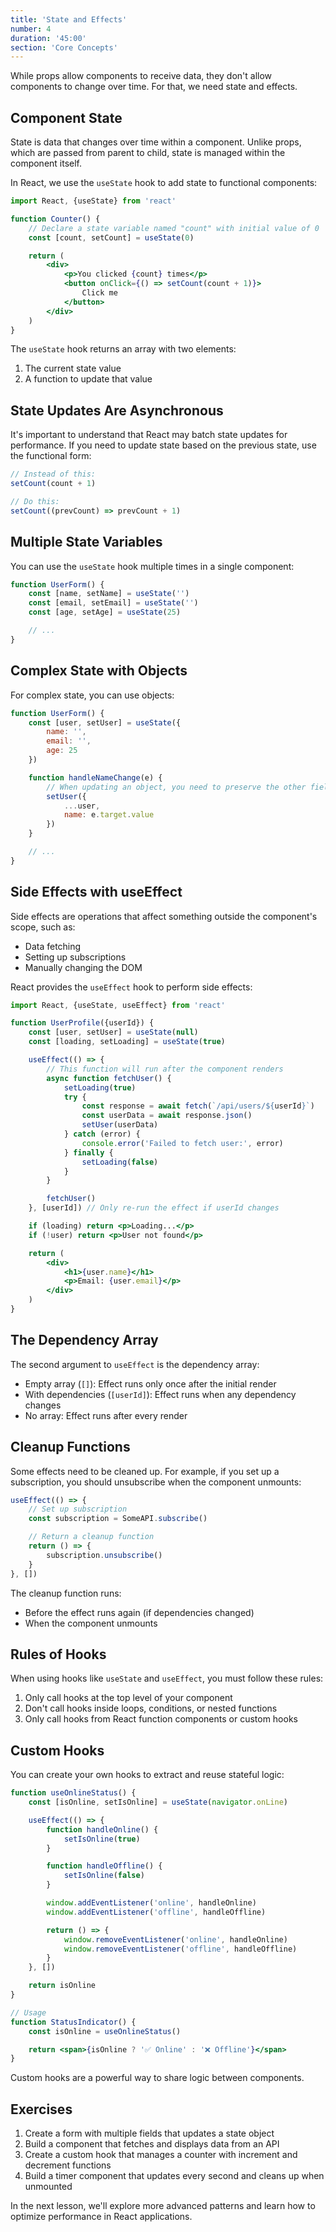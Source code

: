 ```yaml
---
title: 'State and Effects'
number: 4
duration: '45:00'
section: 'Core Concepts'
---
```


While props allow components to receive data, they don't allow components to change over time. For that, we need state and effects.

## Component State

State is data that changes over time within a component. Unlike props, which are passed from parent to child, state is managed within the component itself.

In React, we use the `useState` hook to add state to functional components:

```jsx
import React, {useState} from 'react'

function Counter() {
	// Declare a state variable named "count" with initial value of 0
	const [count, setCount] = useState(0)

	return (
		<div>
			<p>You clicked {count} times</p>
			<button onClick={() => setCount(count + 1)}>
				Click me
			</button>
		</div>
	)
}
```

The `useState` hook returns an array with two elements:

1. The current state value
2. A function to update that value

## State Updates Are Asynchronous

It's important to understand that React may batch state updates for performance. If you need to update state based on the previous state, use the functional form:

```jsx
// Instead of this:
setCount(count + 1)

// Do this:
setCount((prevCount) => prevCount + 1)
```

## Multiple State Variables

You can use the `useState` hook multiple times in a single component:

```jsx
function UserForm() {
	const [name, setName] = useState('')
	const [email, setEmail] = useState('')
	const [age, setAge] = useState(25)

	// ...
}
```

## Complex State with Objects

For complex state, you can use objects:

```jsx
function UserForm() {
	const [user, setUser] = useState({
		name: '',
		email: '',
		age: 25
	})

	function handleNameChange(e) {
		// When updating an object, you need to preserve the other fields
		setUser({
			...user,
			name: e.target.value
		})
	}

	// ...
}
```

## Side Effects with useEffect

Side effects are operations that affect something outside the component's scope, such as:

- Data fetching
- Setting up subscriptions
- Manually changing the DOM

React provides the `useEffect` hook to perform side effects:

```jsx
import React, {useState, useEffect} from 'react'

function UserProfile({userId}) {
	const [user, setUser] = useState(null)
	const [loading, setLoading] = useState(true)

	useEffect(() => {
		// This function will run after the component renders
		async function fetchUser() {
			setLoading(true)
			try {
				const response = await fetch(`/api/users/${userId}`)
				const userData = await response.json()
				setUser(userData)
			} catch (error) {
				console.error('Failed to fetch user:', error)
			} finally {
				setLoading(false)
			}
		}

		fetchUser()
	}, [userId]) // Only re-run the effect if userId changes

	if (loading) return <p>Loading...</p>
	if (!user) return <p>User not found</p>

	return (
		<div>
			<h1>{user.name}</h1>
			<p>Email: {user.email}</p>
		</div>
	)
}
```

## The Dependency Array

The second argument to `useEffect` is the dependency array:

- Empty array (`[]`): Effect runs only once after the initial render
- With dependencies (`[userId]`): Effect runs when any dependency changes
- No array: Effect runs after every render

## Cleanup Functions

Some effects need to be cleaned up. For example, if you set up a subscription, you should unsubscribe when the component unmounts:

```jsx
useEffect(() => {
	// Set up subscription
	const subscription = SomeAPI.subscribe()

	// Return a cleanup function
	return () => {
		subscription.unsubscribe()
	}
}, [])
```

The cleanup function runs:

- Before the effect runs again (if dependencies changed)
- When the component unmounts

## Rules of Hooks

When using hooks like `useState` and `useEffect`, you must follow these rules:

1. Only call hooks at the top level of your component
2. Don't call hooks inside loops, conditions, or nested functions
3. Only call hooks from React function components or custom hooks

## Custom Hooks

You can create your own hooks to extract and reuse stateful logic:

```jsx
function useOnlineStatus() {
	const [isOnline, setIsOnline] = useState(navigator.onLine)

	useEffect(() => {
		function handleOnline() {
			setIsOnline(true)
		}

		function handleOffline() {
			setIsOnline(false)
		}

		window.addEventListener('online', handleOnline)
		window.addEventListener('offline', handleOffline)

		return () => {
			window.removeEventListener('online', handleOnline)
			window.removeEventListener('offline', handleOffline)
		}
	}, [])

	return isOnline
}

// Usage
function StatusIndicator() {
	const isOnline = useOnlineStatus()

	return <span>{isOnline ? '✅ Online' : '❌ Offline'}</span>
}
```

Custom hooks are a powerful way to share logic between components.

## Exercises

1. Create a form with multiple fields that updates a state object
2. Build a component that fetches and displays data from an API
3. Create a custom hook that manages a counter with increment and decrement functions
4. Build a timer component that updates every second and cleans up when unmounted

In the next lesson, we'll explore more advanced patterns and learn how to optimize performance in React applications.

